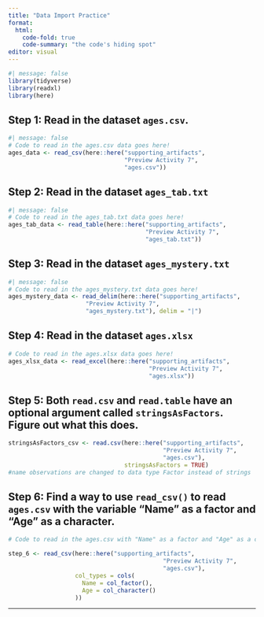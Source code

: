 ```yaml
---
title: "Data Import Practice"
format:
  html:
    code-fold: true
    code-summary: "the code's hiding spot"
editor: visual
---
```


```r
#| message: false
library(tidyverse)
library(readxl)
library(here)
```

## Step 1: Read in the dataset `ages.csv`.

```r
#| message: false
# Code to read in the ages.csv data goes here! 
ages_data <- read_csv(here::here("supporting_artifacts",
                                 "Preview Activity 7",
                                 "ages.csv"))

```

## Step 2: Read in the dataset `ages_tab.txt`

```r
#| message: false
# Code to read in the ages_tab.txt data goes here! 
ages_tab_data <- read_table(here::here("supporting_artifacts",
                                       "Preview Activity 7",
                                       "ages_tab.txt"))

```

## Step 3: Read in the dataset `ages_mystery.txt`

```r
#| message: false
# Code to read in the ages_mystery.txt data goes here! 
ages_mystery_data <- read_delim(here::here("supporting_artifacts",
                      "Preview Activity 7",
                      "ages_mystery.txt"), delim = "|")

```

## Step 4: Read in the dataset `ages.xlsx`

```r
# Code to read in the ages.xlsx data goes here! 
ages_xlsx_data <- read_excel(here::here("supporting_artifacts",
                                        "Preview Activity 7",
                                        "ages.xlsx"))

```

## Step 5: Both `read.csv` and `read.table` have an optional argument called `stringsAsFactors`. Figure out what this does.

```r
stringsAsFactors_csv <- read.csv(here::here("supporting_artifacts",
                                            "Preview Activity 7",
                                            "ages.csv"),
                                 stringsAsFactors = TRUE)
#name observations are changed to data type Factor instead of strings

```

## Step 6: Find a way to use `read_csv()` to read `ages.csv` with the variable "Name" as a factor and "Age" as a character.

```r
# Code to read in the ages.csv with "Name" as a factor and "Age" as a character goes here! 

step_6 <- read_csv(here::here("supporting_artifacts",
                                            "Preview Activity 7",
                                            "ages.csv"),
                   col_types = cols(
                     Name = col_factor(),
                     Age = col_character()
                   ))
```

------------------------------------------------------------------------
